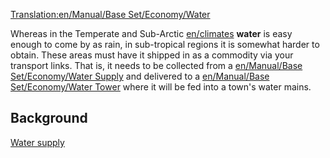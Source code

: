 [[Translation:en/Manual/Base Set/Economy/Water]]

{{en/Cargo|name=Water
|image=Water.png
|produced=[[en/Manual/Base Set/Economy/Water Supply]]
|accepted=[[en/Manual/Base Set/Economy/Water Tower]]
}}
Whereas in the Temperate and Sub-Arctic [[en/climate]]s '''water''' is easy enough to come by as rain, in sub-tropical regions it is somewhat harder to obtain.  These areas must have it shipped in as a commodity via your transport links.  That is, it needs to be collected from a [[en/Manual/Base Set/Economy/Water Supply]] and delivered to a [[en/Manual/Base Set/Economy/Water Tower]] where it will be fed into a town's water mains.

==Background==
[http://en.wikipedia.org/wiki/Water_supply Water supply]